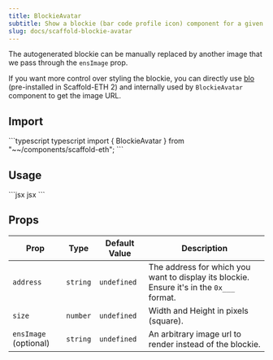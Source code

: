```yaml
---
title: BlockieAvatar
subtitle: Show a blockie (bar code profile icon) component for a given public address.
slug: docs/scaffold-blockie-avatar
---
```



The autogenerated blockie can be manually replaced by another image that we pass through the `ensImage` prop.

If you want more control over styling the blockie, you can directly use [blo](https://github.com/bpierre/blo) (pre-installed in Scaffold-ETH 2) and internally used by `BlockieAvatar` component to get the image URL.

## Import

<CodeGroup>
  ```typescript typescript
  import { BlockieAvatar } from "~~/components/scaffold-eth";
  ```
</CodeGroup>

## Usage

<CodeGroup>
  ```jsx jsx
  <BlockieAvatar address="0x34aA3F359A9D614239015126635CE7732c18fDF3" size={24} />
  ```
</CodeGroup>

## Props

| Prop                  | Type     | Default Value | Description                                                                               |
| --------------------- | -------- | ------------- | ----------------------------------------------------------------------------------------- |
| `address`             | `string` | `undefined`   | The address for which you want to display its blockie. Ensure it's in the `0x___` format. |
| `size`                | `number` | `undefined`   | Width and Height in pixels (square).                                                      |
| `ensImage` (optional) | `string` | `undefined`   | An arbitrary image url to render instead of the blockie.                                  |
